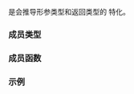 {{cpp/title|plus&lt;void&gt;}}
{{cpp/utility/functional/navbar}}
{{ddcl|header=functional|since=c++14|
template&lt;&gt;
class plus&lt;void&gt;;
}}

{{c/core|std::plus&lt;void&gt;}} 是会推导形参类型和返回类型的 {{lc|std::plus}} 特化。

===成员类型===
{{dsc begin}}
{{dsc hitem|类型|定义}}
{{dsc|{{tt|is_transparent}}|[[cpp/utility/functional#透明函数对象|未指定]]}}
{{dsc end}}

===成员函数===
{{dsc begin}}
{{dsc inc|cpp/utility/functional/plus_void/dsc operator()}}
{{dsc end}}

{{member|{{small|std::plus&lt;void&gt;::}}operator()|2=
{{ddcl|1=
template&lt; class T, class U &gt;
constexpr auto operator()( T&amp;&amp; lhs, U&amp;&amp; rhs ) const
    -&gt; decltype(std::forward&lt;T&gt;(lhs) + std::forward&lt;U&gt;(rhs));
}}

返回 {{c|lhs}} 与 {{c|rhs}} 的和。

===参数===
{{par begin}}
{{par|lhs, rhs|要求和的值}}
{{par end}}

===返回值===
{{c|std::forward&lt;T&gt;(lhs) + std::forward&lt;U&gt;(rhs)}}。
}}

===示例===
{{example
|code=
#include &lt;functional&gt;
#include &lt;iostream&gt;

int main()
{
    auto string_plus = std::plus&lt;void&gt;{}; // 可以省略 “void”
    std::string a = "Hello ";
    const char* b = "world";
    std::cout &lt;&lt; string_plus(a, b) &lt;&lt; '\n';
}
|output=
Hello world
}}

{{langlinks|en|es|ja}}
